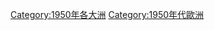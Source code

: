 {{portal|歐洲}}
{{Year by category
| m = 1
| c = 9
| d = 5
| y = 0
| cat = 歐洲
| sortkey = *
| in = 
| parent = 依年份劃分的20世紀歐洲
| subcat =1950年各大洲 
}}
{{Commons category|1950 in Europe}}

[[Category:1950年各大洲|Category:1950年各大洲]]
[[Category:1950年代歐洲|Category:1950年代歐洲]]